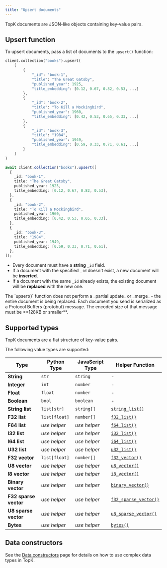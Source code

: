 ```yaml
---
title: "Upsert documents"
---
```


TopK documents are JSON-like objects containing key-value pairs.

## Upsert function

To upsert documents, pass a list of documents to the `upsert()` function:

<CodeGroup>

```python Python
client.collection("books").upsert(
    [
        {
            "_id": "book-1",
            "title": "The Great Gatsby",
            "published_year": 1925,
            "title_embedding": [0.12, 0.67, 0.82, 0.53, ...]
        },
        {
            "_id": "book-2",
            "title": "To Kill a Mockingbird",
            "published_year": 1960,
            "title_embedding": [0.42, 0.53, 0.65, 0.33, ...]
        },
        {
            "_id": "book-3",
            "title": "1984",
            "published_year": 1949,
            "title_embedding": [0.59, 0.33, 0.71, 0.61, ...]
        }
    ]
)
```


```typescript Javascript
await client.collection("books").upsert([
  {
    _id: "book-1",
    title: "The Great Gatsby",
    published_year: 1925,
    title_embedding: [0.12, 0.67, 0.82, 0.53],
  },
  {
    _id: "book-2",
    title: "To Kill a Mockingbird",
    published_year: 1960,
    title_embedding: [0.42, 0.53, 0.65, 0.33],
  },
  {
    _id: "book-3",
    title: "1984",
    published_year: 1949,
    title_embedding: [0.59, 0.33, 0.71, 0.61],
  },
]);
```

</CodeGroup>

- Every document must have a **string** `_id` field.
- If a document with the specified `_id` doesn't exist, a new document will be **inserted**.
- If a document with the same `_id` already exists, the existing document will be **replaced** with the new one.

<Note>
  The `upsert()` function does not perform a _partial update_ or _merge_ - the entire document is being replaced.
</Note>

<Warning>
  Each document you send is serialized as a Protocol Buffers (protobuf) message. The encoded size of that message must be **128KB or smaller**.
</Warning>

## Supported types

TopK documents are a flat structure of key-value pairs.

The following value types are supported:

| Type                  | Python Type   | JavaScript Type | Helper Function                                                |
| --------------------- | ------------- | --------------- | -------------------------------------------------------------- |
| **String**            | `str`         | `string`        | -                                                              |
| **Integer**           | `int`         | `number`        | -                                                              |
| **Float**             | `float`       | `number`        | -                                                              |
| **Boolean**           | `bool`        | `boolean`       | -                                                              |
| **String list**       | `list[str]`   | `string[]`      | [`string_list()`](./data-constructors#string-list)             |
| **F32 list**          | `list[float]` | `number[]`      | [`f32_list()`](./data-constructors#f32-list)                   |
| **F64 list**          | _use helper_  | _use helper_    | [`f64_list()`](./data-constructors#f64-list)                   |
| **I32 list**          | _use helper_  | _use helper_    | [`i32_list()`](./data-constructors#i32-list)                   |
| **I64 list**          | _use helper_  | _use helper_    | [`i64_list()`](./data-constructors#i64-list)                   |
| **U32 list**          | _use helper_  | _use helper_    | [`u32_list()`](./data-constructors#u32-list)                   |
| **F32 vector**        | `list[float]` | `number[]`      | [`f32_vector()`](./data-constructors#f32-vector)               |
| **U8 vector**         | _use helper_  | _use helper_    | [`u8_vector()`](./data-constructors#u8-vector)                 |
| **I8 vector**         | _use helper_  | _use helper_    | [`i8_vector()`](./data-constructors#i8-vector)                 |
| **Binary vector**     | _use helper_  | _use helper_    | [`binary_vector()`](./data-constructors#binary-vector)         |
| **F32 sparse vector** | _use helper_  | _use helper_    | [`f32_sparse_vector()`](./data-constructors#f32-sparse-vector) |
| **U8 sparse vector**  | _use helper_  | _use helper_    | [`u8_sparse_vector()`](./data-constructors#u8-sparse-vector)   |
| **Bytes**             | _use helper_  | _use helper_    | [`bytes()`](./data-constructors#bytes)                         |

## Data constructors

See the [Data constructors](./data-constructors) page for details on how to use complex data types in TopK.

